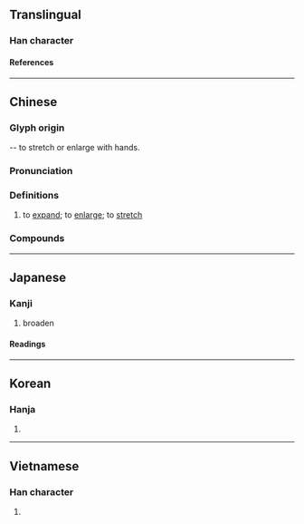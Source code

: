 {{also|拡|扩}}
{{character info}}
==Translingual==
{{Han simplified forms|擴|拡|扩}}

===Han character===
{{Han char|rn=64|rad=手|as=15|sn=18|four=50086|canj=QITC|ids=⿰扌廣}}

====References====
{{Han ref|kx=0461.040|dkj=12895|dj=0810.120|hdz=31975.060|uh=64F4}}

----

==Chinese==
{{zh-forms|s=扩}}

===Glyph origin===
{{Han etym}}
{{Han compound|手|廣|alt1=扌|c1=s|c2=p|t1=hand|ls=psc}} -- to stretch or enlarge with hands.

===Pronunciation===
{{zh-pron
|m=kuò
|c=kwok3,gwok3,kwong3,kong3
|h=pfs=khok;gd=kog5
|md=guóh
|mn=ml,jj,tw:khok
|mn-t=kuag4/kuang3
|w=4khueq
|mc=y
|oc=y
|cat=
}}

===Definitions===
{{zh-hanzi}}

# to [[expand]]; to [[enlarge]]; to [[stretch]]

===Compounds===
{{zh-der|彩擴|擴充解釋|擴充|擴編|擴大機|擴軍|擴及|海底擴張|擴增|擴權|沖擴|擴印|擴散|擴音器|擴胸器|擴大|擴音|擴張戰果|擴散作用|擴張|擴建|擴分|擴展}}

----

==Japanese==
{{ja-kanji forms|拡|擴}}

===Kanji===
{{ja-kanji|grade=|rs=手15|shin=拡}}

# broaden

====Readings====
{{ja-readings
|goon=かく
|kanon=かく
|kun=ひろ-がる, ひろ-げる, ひろ-める
}}

----

==Korean==

===Hanja===
{{ko-hanja|hangeul=[[확]], [[광]]|eumhun=|rv=hwak, gwang|mr=hwak, kwang|y=hwak, kwang}}

# {{rfdef|ko|sort=手15}}

----

==Vietnamese==

===Han character===
{{vi-readings|rs=手15|reading=[[quẳng]], [[huếch]], [[khoác]], [[khoách]], [[khuếch]]}}

# {{rfdef|vi|sort=手15}}

{{cln|vi|Han tu}}